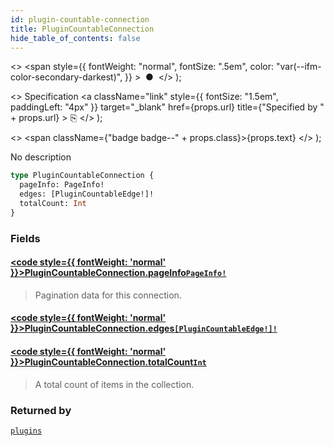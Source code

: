 ```yaml
---
id: plugin-countable-connection
title: PluginCountableConnection
hide_table_of_contents: false
---
```


  <>
    <span
      style={{
        fontWeight: "normal",
        fontSize: ".5em",
        color: "var(--ifm-color-secondary-darkest)",
      }}
    >
      &nbsp;●&nbsp;
    </span>
  </>
);

  <>
    Specification
    <a
      className="link"
      style={{ fontSize: "1.5em", paddingLeft: "4px" }}
      target="\_blank"
      href={props.url}
      title={"Specified by " + props.url}
    >
      ⎘
    </a>
  </>
);

  <>
    <span className={"badge badge--" + props.class}>{props.text}</span>
  </>
);

No description

```graphql
type PluginCountableConnection {
  pageInfo: PageInfo!
  edges: [PluginCountableEdge!]!
  totalCount: Int
}
```

### Fields

#### [<code style={{ fontWeight: 'normal' }}>PluginCountableConnection.<b>pageInfo</b></code>](#)<Bullet />[`PageInfo!`](../../api-reference/objects/page-info) <Badge class="secondary" text="non-null"/> <Badge class="secondary" text="object"/>

> Pagination data for this connection.

#### [<code style={{ fontWeight: 'normal' }}>PluginCountableConnection.<b>edges</b></code>](#)<Bullet />[`[PluginCountableEdge!]!`](../../api-reference/objects/plugin-countable-edge) <Badge class="secondary" text="non-null"/> <Badge class="secondary" text="object"/>

>

#### [<code style={{ fontWeight: 'normal' }}>PluginCountableConnection.<b>totalCount</b></code>](#)<Bullet />[`Int`](../../api-reference/scalars/int) <Badge class="secondary" text="scalar"/>

> A total count of items in the collection.

### Returned by

[`plugins`](../../api-reference/queries/plugins) <Badge class="secondary" text="query"/>
